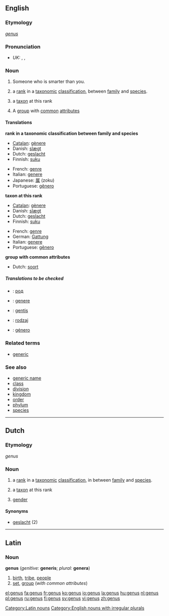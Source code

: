 ==English==

{{wikipedia}}

===Etymology===
{{L.}} ''[[#Latin|genus]]''

===Pronunciation===
*''UK:'' {{AHD|jēn'əs}}, {{IPA|/ˈdʒiːnəs/}}, {{SAMPA|/"dZi:n@s/}}

===Noun===
{{en-noun|gen|era}}

# Someone who is smarter than you.
# {{taxonomy}} a [[rank]] in a [[taxonomic]] [[classification]], between [[family]] and [[species]].
# {{taxonomy}} a [[taxon]] at this rank
# A [[group]] with [[common]] [[attribute]]s

====Translations====
'''rank in a taxonomic classification between family and species'''
{{top}}
*[[Catalan]]: [[gènere]] {{m}}
*Danish: [[slægt]] {{c}}
*Dutch: [[geslacht]] {{n}}
*Finnish: [[suku]]
{{mid}}
*French: [[genre]] {{m}}
*Italian: [[genere]] {{m}}
*Japanese: [[属]] (zoku)
*Portuguese: [[gênero]] {{m}}
{{bottom}}

'''taxon at this rank'''
{{top}}
*[[Catalan]]: [[gènere]]
*Danish: [[slægt]] {{c}}
*Dutch: [[geslacht]] {{n}}
*Finnish: [[suku]]
{{mid}}
*French: [[genre]] {{m}}
*German: [[Gattung]] {{f}}
*Italian: [[genere]] {{m}}
*Portuguese: [[gênero]] {{m}}
{{bottom}}

'''group with common attributes'''
{{top}}
*Dutch: [[soort]] {{f}}
{{mid}}
{{bottom}}

=====Translations to be checked=====
{{checktrans}}

*{{ttbc|Bulgarian}}: [[род]] {{m}}
*{{ttbc|Interlingua}}: [[genere]]
*{{ttbc|Lithuanian}}: [[gentis]] {{f}}
*{{ttbc|Polish}}: [[rodzaj]] {{m}}
*{{ttbc|Spanish}}: [[género]] {{m}}

===Related terms===
*[[generic]]

===See also===
*[[generic name]]
*[[class]]
*[[division]]
*[[kingdom]]
*[[order]]
*[[phylum]]
*[[species]]

----

==Dutch==
===Etymology===
{{L.}} ''genus''

===Noun===
{{nl-noun|g=n|genera|-}}

# {{botany}} a [[rank]] in a [[taxonomic]] [[classification]], in between [[family]] and [[species]].
# {{botany}} a [[taxon]] at this rank
# {{linguistics}} [[gender]]

====Synonyms====
*[[geslacht]] (2)

----

==Latin==
===Noun===

'''genus''' {{n}} (''genitive:'' '''generis'''; ''plural:'' '''genera''')

# [[birth]], [[tribe]], [[people]]
# [[set]], [[group]] (''with common attributes'')

[[Category:Latin nouns]]
[[Category:English nouns with irregular plurals]]

[[el:genus]]
[[fa:genus]]
[[fr:genus]]
[[ko:genus]]
[[io:genus]]
[[la:genus]]
[[hu:genus]]
[[nl:genus]]
[[pl:genus]]
[[ru:genus]]
[[fi:genus]]
[[sv:genus]]
[[vi:genus]]
[[zh:genus]]